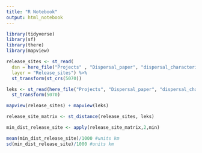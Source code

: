```yaml
---
title: "R Notebook"
output: html_notebook
---
```



```r
library(tidyverse)
library(sf)
library(there)
library(mapview)
```

```r
release_sites <- st_read(
  dsn = here_file("Projects" , "Dispersal_paper", "dispersal_characteristics_figure"), 
  layer = "Release_sites") %>% 
  st_transform(st_crs(5070))

leks <- st_read(here_file("Projects", "Dispersal_paper", "dispersal_characteristics_figure", "lek_sites.shp")) %>%
  st_transform(5070)
```

```r
mapview(release_sites) + mapview(leks)
```


```r
release_site_matrix <- st_distance(release_sites, leks)

min_dist_release_site <- apply(release_site_matrix,2,min)

mean(min_dist_release_site)/1000 #units km
sd(min_dist_release_site)/1000 #units km
```

